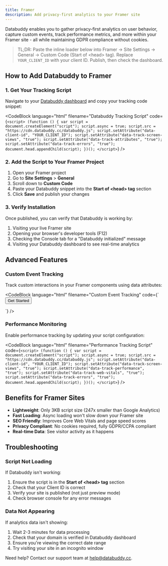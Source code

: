 ```yaml
---
title: Framer
description: Add privacy-first analytics to your Framer site
---
```



Databuddy enables you to gather privacy-first analytics on user behavior, capture custom events, track performance metrics, and more within your Framer site - all while maintaining GDPR compliance without cookies.

> TL;DR: Paste the inline loader below into Framer → Site Settings → General → Custom Code (Start of &lt;head&gt; tag). Replace `YOUR_CLIENT_ID` with your client ID. Publish, then check the dashboard.

## How to Add Databuddy to Framer

### 1. Get Your Tracking Script

Navigate to your [Databuddy dashboard](https://app.databuddy.cc) and copy your tracking code snippet:

<CodeBlock 
  language="html"
  filename="Databuddy Tracking Script"
  code={`<script>
  (function () {
    var script = document.createElement("script");
    script.async = true;
    script.src = "https://cdn.databuddy.cc/databuddy.js";
    script.setAttribute("data-client-id", "YOUR_CLIENT_ID");
    script.setAttribute("data-track-screen-views", "true");
    script.setAttribute("data-track-attributes", "true");
    script.setAttribute("data-track-errors", "true");
    document.head.appendChild(script);
  })();
</script>`}
/>

### 2. Add the Script to Your Framer Project

1. Open your Framer project
2. Go to **Site Settings** > **General**
3. Scroll down to **Custom Code**
4. Paste your Databuddy snippet into the **Start of &lt;head&gt; tag** section
5. Click **Save** and publish your changes

### 3. Verify Installation

Once published, you can verify that Databuddy is working by:

1. Visiting your live Framer site
2. Opening your browser's developer tools (F12)
3. Checking the Console tab for a "Databuddy initialized" message
4. Visiting your Databuddy dashboard to see real-time analytics

## Advanced Features

### Custom Event Tracking

Track custom interactions in your Framer components using data attributes:

<CodeBlock 
  language="html"
  filename="Custom Event Tracking"
  code={`<!-- Track button clicks -->
<button data-track="cta_clicked" data-button-type="primary">Get Started</button>

<!-- Track form submissions -->
<form data-track="newsletter_signup" data-form-location="header">
  <!-- form content -->
</form>`}
/>

### Performance Monitoring

Enable performance tracking by updating your script configuration:

<CodeBlock 
  language="html"
  filename="Performance Tracking Script"
  code={`<script>
  (function () {
    var script = document.createElement("script");
    script.async = true;
    script.src = "https://cdn.databuddy.cc/databuddy.js";
    script.setAttribute("data-client-id", "YOUR_CLIENT_ID");
    script.setAttribute("data-track-screen-views", "true");
    script.setAttribute("data-track-performance", "true");
    script.setAttribute("data-track-web-vitals", "true");
    script.setAttribute("data-track-errors", "true");
    document.head.appendChild(script);
  })();
</script>`}
/>

## Benefits for Framer Sites

- **Lightweight**: Only 3KB script size (247x smaller than Google Analytics)
- **Fast Loading**: Async loading won't slow down your Framer site
- **SEO Friendly**: Improves Core Web Vitals and page speed scores
- **Privacy Compliant**: No cookies required, fully GDPR/CCPA compliant
- **Real-time Data**: See visitor activity as it happens

## Troubleshooting

### Script Not Loading

If Databuddy isn't working:

1. Ensure the script is in the **Start of &lt;head&gt; tag** section
2. Check that your Client ID is correct
3. Verify your site is published (not just preview mode)
4. Check browser console for any error messages

### Data Not Appearing

If analytics data isn't showing:

1. Wait 2-3 minutes for data processing
2. Check that your domain is verified in Databuddy dashboard
3. Ensure you're viewing the correct date range
4. Try visiting your site in an incognito window

Need help? Contact our support team at [help@databuddy.cc](mailto:help@databuddy.cc).
